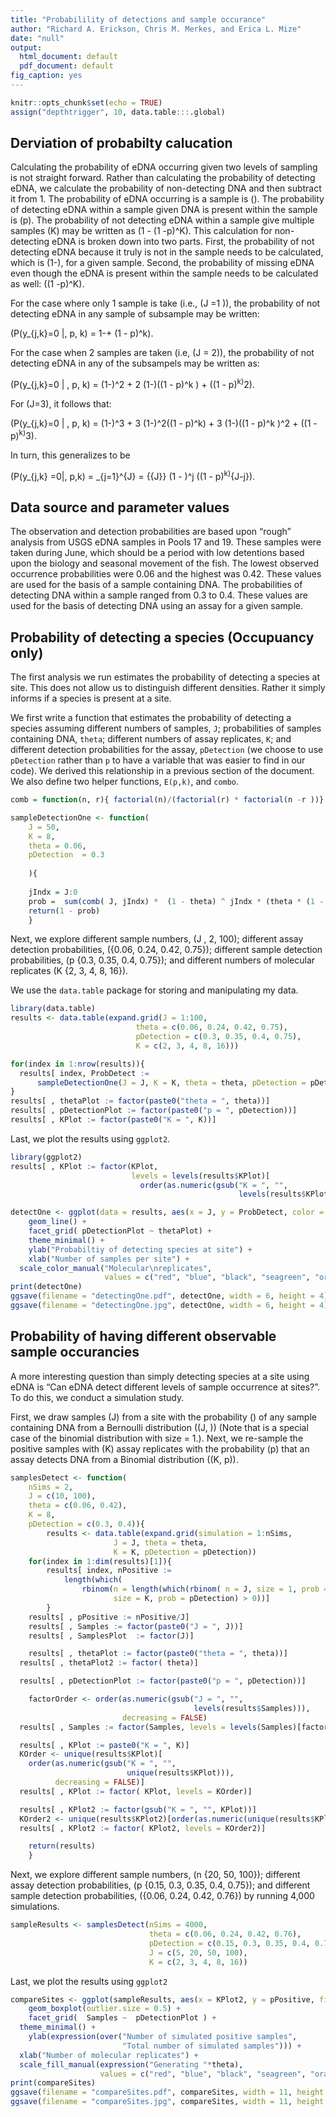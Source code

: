 ```yaml
---
title: "Probabilility of detections and sample occurance"
author: "Richard A. Erickson, Chris M. Merkes, and Erica L. Mize"
date: "null"
output:
  html_document: default
  pdf_document: default
fig_caption: yes
---
```


```r
knitr::opts_chunk$set(echo = TRUE)
assign("depthtrigger", 10, data.table:::.global)
```

## Derviation of probabilty calucation

Calculating the probability of eDNA occurring given two levels of sampling is not straight forward. 
Rather than calculating the probability of detecting eDNA, we calculate the probability of non-detecting DNA and then subtract it from 1.
The probability of eDNA occurring is a sample is \(\theta\).
The probability of detecting eDNA within a sample given DNA is present within the sample is \(p\). 
The probability of not detecting eDNA within a sample give multiple samples \(K\) may be written as \(1 - (1 -p)^K\).
This calculation for non-detecting eDNA is broken down into two parts.
First, the probability of not detecting eDNA because it truly is not in the sample needs to be calculated, which is \(1-\theta\), for a given sample.
Second, the probability of missing eDNA even though the eDNA is present within the sample needs to be calculated as well: \(\theta (1 -p)^K\).

For the case where only 1 sample is take (i.e., \(J =1 \)), the probability of not detecting eDNA in any sample of subsample may be written: 

\(P(y_{j,k}=0 |\theta, p, k) =  1-\theta + \theta (1 - p)^k\).

For the case when 2 samples are taken (i.e, \(J = 2\)), the probability of not detecting eDNA in any of the subsampels may be written as:

\(P(y_{j,k}=0  | \theta, p, k) =  (1-\theta)^2 + 2 (1-\theta)(\theta (1 - p)^k ) + (\theta (1 - p)^k)^2\).

For \(J=3\), it follows that:

\(P(y_{j,k}=0 | \theta, p, k) =  (1-\theta)^3 + 3 (1-\theta)^2(\theta (1 - p)^k) + 3 (1-\theta)(\theta (1 - p)^k )^2 + (\theta (1 - p)^k)^3\).

In turn, this generalizes to be

\(P(y_{j,k} =0|\theta, p,k) = \sum_{j=1}^{J} = {{J}\choose{j}} (1 - \theta)^j (\theta (1 - p)^k)^{J-j}\).


## Data source and parameter values

The observation and detection probabilities are based upon "rough" analysis from USGS eDNA samples in Pools 17 and 19. These samples were taken during June, which should be a period with low detentions based upon the biology and seasonal movement of the fish. The lowest observed occurrence probabilities were 0.06 and the highest was 0.42. These values are used for the basis of a sample containing DNA. The probabilities of detecting DNA within a sample ranged from 0.3 to 0.4. These values are used for the basis of detecting DNA using an assay for a given sample.

## Probability of detecting a species (Occupuancy only)

The first analysis we run estimates the probability of detecting a species at site. This does not allow us to distinguish different densities. Rather it simply informs if a species is present at a site.

We first write a function that estimates the probability of detecting a species assuming different numbers of samples, `J`; probabilities of samples containing DNA, `theta`; different numbers of assay replicates, `K`; and different detection probabilities for the assay, `pDetection` (we choose to use `pDetection` rather than `p` to have a variable that was easier to find in our code). We derived this relationship in a previous section of the document. We also define two helper functions, `E(p,k)`, and `combo`.

```r
comb = function(n, r){ factorial(n)/(factorial(r) * factorial(n -r ))}

sampleDetectionOne <- function(
	J = 50,
	K = 8,
	theta = 0.06,
	pDetection  = 0.3
	
	){
  
    jIndx = J:0
	prob = 	sum(comb( J, jIndx) *  (1 - theta) ^ jIndx * (theta * (1 - pDetection)^K )  ^ rev(jIndx))
	return(1 - prob)
	}
```



Next, we explore different sample numbers, \(J \in 1, 2, \ldots 100\); different assay detection probabilities, \(\theta \in \{0.06, 0.24, 0.42, 0.75\}\); different sample detection probabilities, \(p \in \{0.3, 0.35, 0.4, 0.75\}\); and different numbers of molecular replicates \(K \in \{2, 3, 4, 8, 16\}\).

We use the `data.table` package for storing and manipulating my data.

```r
library(data.table)
results <- data.table(expand.grid(J = 1:100,
							theta = c(0.06, 0.24, 0.42, 0.75), 
							pDetection = c(0.3, 0.35, 0.4, 0.75),
							K = c(2, 3, 4, 8, 16)))

for(index in 1:nrow(results)){
  results[ index, ProbDetect :=
	  sampleDetectionOne(J = J, K = K, theta = theta, pDetection = pDetection)]
}
results[ , thetaPlot := factor(paste0("theta = ", theta))]
results[ , pDetectionPlot := factor(paste0("p = ", pDetection))]
results[ , KPlot := factor(paste0("K = ", K))]
```

Last, we plot the results using `ggplot2`.

```r

library(ggplot2)
results[ , KPlot := factor(KPlot,
                           levels = levels(results$KPlot)[
                             order(as.numeric(gsub("K = ", "",
                                                   levels(results$KPlot))))])]

detectOne <- ggplot(data = results, aes(x = J, y = ProbDetect, color = KPlot)) +
	geom_line() +
	facet_grid( pDetectionPlot ~ thetaPlot) +
	theme_minimal() +
	ylab("Probabiltiy of detecting species at site") +
	xlab("Number of samples per site") +
  scale_color_manual("Molecular\nreplicates",
                     values = c("red", "blue", "black", "seagreen", "orange"))
print(detectOne)
ggsave(filename = "detectingOne.pdf", detectOne, width = 6, height = 4)
ggsave(filename = "detectingOne.jpg", detectOne, width = 6, height = 4)
```



## Probability of having different observable sample occurancies

A more interesting question than simply detecting species at a site using eDNA is "Can eDNA detect different levels of sample occurrence at sites?". To do this, we conduct a simulation study.

First, we draw samples \(J\) from a site with the probability \(\theta\) of any sample containing DNA from a Bernoulli distribution \(\text{Bernoulli}(J, \theta)\) (Note that is a special case of the binomial distribution with size = 1.). Next, we re-sample the positive samples with \(K\) assay replicates with the probability \(p\) that an assay detects DNA from a Binomial distribution \(\text{Binomail}(K, p)\).

```r
samplesDetect <- function(
	nSims = 2,
	J = c(10, 100),
	theta = c(0.06, 0.42),
	K = 8,
	pDetection = c(0.3, 0.4)){
		results <- data.table(expand.grid(simulation = 1:nSims,
					   J = J, theta = theta,
					   K = K, pDetection = pDetection))
	for(index in 1:dim(results)[1]){
		results[ index, nPositive :=
			length(which(
				rbinom(n = length(which(rbinom( n = J, size = 1, prob = theta) >0)),
					   size = K, prob = pDetection) > 0))]
		}
	results[ , pPositive := nPositive/J]
	results[ , Samples := factor(paste0("J = ", J))]
	results[ , SamplesPlot  := factor(J)]

	results[ , thetaPlot := factor(paste0("theta = ", theta))]
  results[ , thetaPlot2 := factor( theta)]

  results[ , pDetectionPlot := factor(paste0("p = ", pDetection))]

	factorOrder <- order(as.numeric(gsub("J = ", "", 
	                                     levels(results$Samples))), 
	                     decreasing = FALSE)
  results[ , Samples := factor(Samples, levels = levels(Samples)[factorOrder]) ]

  results[ , KPlot := paste0("K = ", K)]
  KOrder <- unique(results$KPlot)[
    order(as.numeric(gsub("K = ", "",
                          unique(results$KPlot))), 
          decreasing = FALSE)]
  results[ , KPlot := factor( KPlot, levels = KOrder)]

  results[ , KPlot2 := factor(gsub("K = ", "", KPlot))]
  KOrder2 <- unique(results$KPlot2)[order(as.numeric(unique(results$KPlot)), decreasing = FALSE)]
  results[ , KPlot2 := factor( KPlot2, levels = KOrder2)]

	return(results)
	}
```

Next, we explore different sample numbers, \(n \in \{20, 50, 100\}\); different assay detection probabilities, \(p \in \{0.15, 0.3, 0.35, 0.4, 0.75\}\); and different sample detection probabilities, \(\theta \in \{0.06, 0.24, 0.42, 0.76\}\) by running 4,000 simulations.

```r
sampleResults <- samplesDetect(nSims = 4000,
                               theta = c(0.06, 0.24, 0.42, 0.76),
                               pDetection = c(0.15, 0.3, 0.35, 0.4, 0.75),
                               J = c(5, 20, 50, 100),
                               K = c(2, 3, 4, 8, 16))
```

Last, we plot the results using `ggplot2`
```r
compareSites <- ggplot(sampleResults, aes(x = KPlot2, y = pPositive, fill = thetaPlot)) +
	geom_boxplot(outlier.size = 0.5) +
	facet_grid(  Samples ~  pDetectionPlot ) +
  theme_minimal() +
	ylab(expression(over("Number of simulated positive samples",
	                     "Total number of simulated samples"))) +
  xlab("Number of molecular replicates") +
  scale_fill_manual(expression("Generating "*theta),
                    values = c("red", "blue", "black", "seagreen", "orange"))
print(compareSites)
ggsave(filename = "compareSites.pdf", compareSites, width = 11, height = 6)
ggsave(filename = "compareSites.jpg", compareSites, width = 11, height = 6)
```


